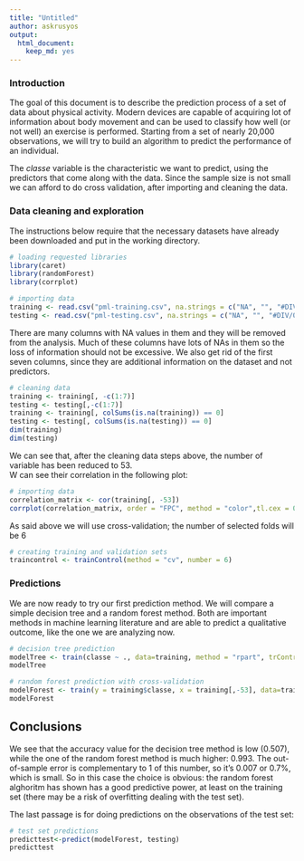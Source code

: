 ```yaml
---
title: "Untitled"
author: askrusyos
output: 
  html_document: 
    keep_md: yes
---
```



### Introduction
The goal of this document is to describe the prediction process of a set of data about physical activity. Modern devices are capable of acquiring lot of information about body movement and can be used to classify how well (or not well) an exercise is performed. Starting from a set of nearly 20,000 observations, we will try to build an algorithm to predict the performance of an individual.

The *classe* variable is the characteristic we want to predict, using the predictors that come along with the data. Since the sample size is not small we can afford to do cross validation, after importing and cleaning the data.
  
### Data cleaning and exploration

The instructions below require that the necessary datasets have already been downloaded and put in the working directory.

```r
# loading requested libraries
library(caret)
library(randomForest)
library(corrplot)
```


```r
# importing data
training <- read.csv("pml-training.csv", na.strings = c("NA", "", "#DIV/0!"))
testing <- read.csv("pml-testing.csv", na.strings = c("NA", "", "#DIV/0!"))
```

There are many columns with NA values in them and they will be removed from the analysis. Much of these columns have lots of NAs in them so the loss of information should not be excessive.
We also get rid of the first seven columns, since they are additional information on the dataset and not predictors.

```r
# cleaning data
training <- training[, -c(1:7)]
testing <- testing[,-c(1:7)]
training <- training[, colSums(is.na(training)) == 0]
testing <- testing[, colSums(is.na(testing)) == 0]
dim(training)
dim(testing)
```
We can see that, after the cleaning data steps above, the number of variable has been reduced to 53.  
W can see their correlation in the following plot:
```r
# importing data
correlation_matrix <- cor(training[, -53])
corrplot(correlation_matrix, order = "FPC", method = "color",tl.cex = 0.6, tl.col = rgb(0, 0, 0))
```



As said above we will use cross-validation; the number of selected folds will be 6

```r
# creating training and validation sets
traincontrol <- trainControl(method = "cv", number = 6)
```


### Predictions

We are now ready to try our first prediction method. We will compare a simple decision tree and a random forest method. Both are important methods in machine learning literature and are able to predict a qualitative outcome, like the one we are analyzing now.  

```r
# decision tree prediction
modelTree <- train(classe ~ ., data=training, method = "rpart", trControl = traincontrol)
modelTree
```


```r
# random forest prediction with cross-validation
modelForest <- train(y = training$classe, x = training[,-53], data=training, method = "rf", trControl = traincontrol, ntree= 500)
modelForest
```


## Conclusions

We see that the accuracy value for the decision tree method is low (0.507), while the one of the random forest method is much higher: 0.993. The out-of-sample error is complementary to 1 of this number, so it's 0.007 or 0.7%, which is small. So in this case the choice is obvious:  the random forest alghoritm has shown has a good predictive power, at least on the training set (there may be a risk of overfitting dealing with the test set).

The last passage is for doing predictions on the observations of the test set:
```r
# test set predictions
predicttest<-predict(modelForest, testing)
predicttest
```

